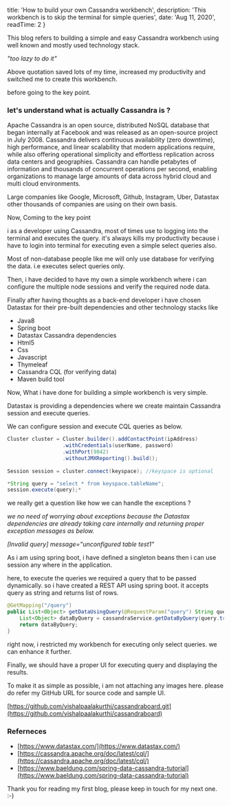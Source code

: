 
  title: 'How to build your own Cassandra workbench',
  description: 'This workbench is to skip the terminal for simple queries',
  date: 'Aug 11, 2020',
  readTime: 2
}


This blog refers to building a simple and easy Cassandra workbench using well known and mostly used technology stack.

*"too lazy to do it"*

Above quotation saved lots of my time, increased my productivity and switched me to create this workbench.

                  

before going to the key point. 

### let's understand what is actually **Cassandra** is ?

Apache Cassandra is an open source, distributed NoSQL database that began internally at Facebook and was released as an open-source project in July 2008. Cassandra delivers continuous availability (zero downtime), high performance, and linear scalability that modern applications require, while also offering operational simplicity and effortless replication across data centers and geographies. Cassandra can handle petabytes of information and thousands of concurrent operations per second, enabling organizations to manage large amounts of data across hybrid cloud and multi cloud environments.

                   

Large companies like Google, Microsoft, Github, Instagram, Uber, Datastax other thousands of companies are  using on their own basis.

                   

Now, Coming to the key point

i as a developer using Cassandra, most of times use to logging into the terminal and executes the query. it's always kills my productivity because i have to login into terminal for executing even a simple select queries also.

Most of non-database people like me will only use database for verifying the data. i.e executes select queries only.

Then, i have decided to have my own a simple workbench where i can configure the multiple node sessions and verify the required node data.

                 

Finally after having thoughts as a back-end developer  i have chosen Datastax for their pre-built dependencies and other technology stacks like
            

- Java8
- Spring boot
- Datastax Cassandra dependencies
- Html5
- Css
- Javascript
- Thymeleaf
- Cassandra CQL (for verifying data)
- Maven build tool

Now, What i have done for building a simple workbench is very simple.

Datastax is providing a dependencies where we create maintain Cassandra session and execute queries.

We can configure session and execute CQL queries as below.

```java
Cluster cluster = Cluster.builder().addContactPoint(ipAddress)
                  .withCredentials(userName, password)
                  .withPort(9042)
                  .withoutJMXReporting().build();
   
Session session = cluster.connect(keyspace); //keyspace is optional
```

```java
*String query = "select * from keyspace.tableName";
session.execute(query);*
```

we really get a question like how we can handle the exceptions ?

*we no need of worrying about exceptions because the Datastax dependencies are already taking care internally and returning proper exception messages as below.*

*[Invalid query] message="unconfigured table test1"*

As i am using spring boot, i have defined a singleton beans then i can use session any where in the application.

here, to execute the queries we required a query that to be passed dynamically. so i have created a REST API using spring boot. it accepts query as string and returns list of rows.

```java
@GetMapping("/query")
public List<Object> getDataUsingQuery(@RequestParam("query") String query) {
    List<Object> dataByQuery = cassandraService.getDataByQuery(query.trim());
    return dataByQuery;
}
```

right now, i restricted my workbench for executing only select queries. we can enhance it further.

Finally, we should have a proper UI for executing query and displaying the results.

To make it as simple as possible, i am not attaching any images here. please do refer my GitHub URL for source code and sample UI.

[https://github.com/vishalpaalakurthi/cassandraboard.git](https://github.com/vishalpaalakurthi/cassandraboard)

### Referneces

- [https://www.datastax.com/](https://www.datastax.com/)
- [https://cassandra.apache.org/doc/latest/cql/](https://cassandra.apache.org/doc/latest/cql/)
- [https://www.baeldung.com/spring-data-cassandra-tutorial](https://www.baeldung.com/spring-data-cassandra-tutorial)

Thank you for reading my first blog, please keep in touch for my next one. :-)
